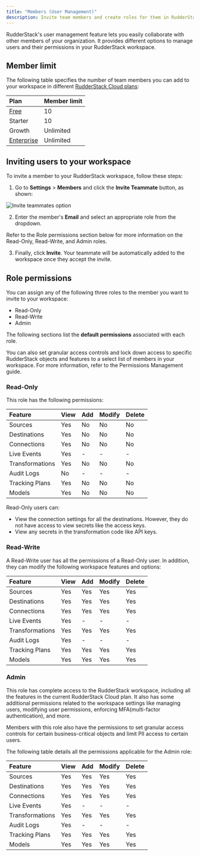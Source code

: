 ```yaml
---
title: "Members (User Management)"
description: Invite team members and create roles for them in RudderStack.
---
```


RudderStack's user management feature lets you easily collaborate with other members of your organization. It provides different options to manage users and their permissions in your RudderStack workspace. 

## Member limit

The following table specifies the number of team members you can add to your workspace in different [RudderStack Cloud plans](https://www.rudderstack.com/pricing/):

| Plan | Member limit |
| :-----| :------|
| [Free](https://app.rudderstack.com/signup?type=freetrial) | 10 |
| Starter | 10 |
| Growth | Unlimited |
| [Enterprise](https://www.rudderstack.com/enterprise-quote/) | Unlimited |

## Inviting users to your workspace

To invite a member to your RudderStack workspace, follow these steps:

1. Go to **Settings** > **Members** and click the **Invite Teammate** button, as shown:

<img src="../assets/rs-cloud/permissions-management-1.png" alt="Invite teammates option" />

2. Enter the member's **Email** and select an appropriate role from the dropdown.

<div class="infoBlock">
Refer to the <Link to="#role-permissions">Role permissions</Link> section below for more information on the Read-Only, Read-Write, and Admin roles.
</div>

3. Finally, click **Invite**. Your teammate will be automatically added to the workspace once they accept the invite.

## Role permissions

You can assign any of the following three roles to the member you want to invite to your workspace:

- Read-Only
- Read-Write
- Admin

The following sections list the **default permissions** associated with each role.

<div class="successBlock">
You can also set granular access controls and lock down access to specific RudderStack objects and features to a select list of members in your workspace. For more information, refer to the <Link to="/dashboard-guides/permissions-management/">Permissions Management</Link> guide.
</div>

### Read-Only

This role has the following permissions:

| Feature       | View | Add | Modify | Delete |
| :----------- | :--- | :-- | :----- | :----- |
| <Link to="/sources/">Sources</Link>   | Yes  | No  | No     | No     |
| <Link to="/destinations/">Destinations</Link> | Yes  | No  | No     | No     |
| <Link to="/get-started/quickstart/">Connections</Link>     | Yes  | No  | No     | No     |
| <Link to="/dashboard-guides/live-events/">Live Events</Link> | Yes | - | - | - |
| <Link to="/features/transformations/">Transformations</Link> | Yes  | No  | No     | No     |
| <Link to="/dashboard-guides/audit-logs/">Audit Logs</Link> | No | - | - | - |
| <Link to="/features/data-governance/tracking-plans/">Tracking Plans</Link> | Yes  | No  | No     | No     |
| <Link to="/sources/reverse-etl/features/models/">Models</Link> | Yes | No  | No     | No     |

Read-Only users can:
- View the connection settings for all the destinations. However, they do not have access to view secrets like the access keys.
- View any secrets in the transformation code like API keys.

### Read-Write

A Read-Write user has all the permissions of a Read-Only user. In addition, they can modify the following workspace features and options:

| Feature          | View | Add | Modify | Delete |
| :-------------- | :--- | :-- | :----- | :----- |
| <Link to="/sources/">Sources</Link>         | Yes  | Yes | Yes    | Yes    |
| <Link to="/destinations/">Destinations</Link>    | Yes  | Yes | Yes    | Yes    |
| <Link to="/get-started/quickstart/">Connections</Link>     | Yes  | Yes | Yes    | Yes    |
| <Link to="/dashboard-guides/live-events/">Live Events</Link> | Yes | - | - | - |
| <Link to="/features/transformations/">Transformations</Link> | Yes  | Yes | Yes    | Yes    |
| <Link to="/dashboard-guides/audit-logs/">Audit Logs</Link> | Yes | - | - | - |
| <Link to="/features/data-governance/tracking-plans/">Tracking Plans</Link> | Yes  | Yes | Yes    | Yes    |
| <Link to="/sources/reverse-etl/features/models/">Models</Link> | Yes  | Yes | Yes    | Yes    |

### Admin

This role has complete access to the RudderStack workspace, including all the features in the current RudderStack Cloud plan. It also has some additional permissions related to the workspace settings like managing users, modifying user permissions, enforcing MFA(multi-factor authentication), and more.

Members with this role also have the permissions to <Link to="/dashboard-guides/permissions-management/#setting-granular-access-controls">set granular access controls</Link> for certain business-critical objects and <Link to="/dashboard-guides/permissions-management/#limiting-access-to-pii-related-features">limit PII access</Link> to certain users.

The following table details all the permissions applicable for the Admin role:

| Feature          | View | Add | Modify | Delete |
| :------------ | :--- | :-- | :----- | :----- |
| <Link to="/sources/">Sources</Link>       | Yes  | Yes | Yes    | Yes    |
| <Link to="/destinations/">Destinations</Link>    | Yes  | Yes | Yes    | Yes    |
| <Link to="/get-started/quickstart/">Connections</Link>    | Yes  | Yes | Yes    | Yes    |
| <Link to="/dashboard-guides/live-events/">Live Events</Link> | Yes | - | - | - |
| <Link to="/features/transformations/">Transformations</Link> | Yes  | Yes | Yes    | Yes    |
| <Link to="/dashboard-guides/audit-logs/">Audit Logs</Link> | Yes | - | - | - |
| <Link to="/features/data-governance/tracking-plans/">Tracking Plans</Link> | Yes  | Yes | Yes    | Yes    |
| <Link to="/sources/reverse-etl/features/models/">Models</Link> | Yes  | Yes | Yes    | Yes    |